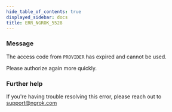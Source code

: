 ```yaml
---
hide_table_of_contents: true
displayed_sidebar: docs
title: ERR_NGROK_5528
---
```




### Message

The access code from `PROVIDER` has expired and cannot be used.

Please authorize again more quickly.

<ErrorDetails error="err_ngrok_5528" />

### Further help

If you're having trouble resolving this error, please reach out to [support@ngrok.com](mailto:support@ngrok.com?subject=Help%20with%20ERR_NGROK_5528)
